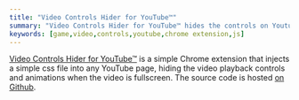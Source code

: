 ```yaml
---
title: "Video Controls Hider for YouTube™"
summary: "Video Controls Hider for YouTube™ hides the controls on Youtube videos."
keywords: [game,video,controls,youtube,chrome extension,js]
---
```


[Video Controls Hider for YouTube™](https://chrome.google.com/webstore/detail/video-controls-hider-for/mjldjdmochmoihnmpgeboiikjinfjgco) is a simple Chrome extension that injects a simple css file into any YouTube page, hiding the video playback controls and animations when the video is fullscreen. The source code is hosted [on Github](https://github.com/realprogrammer5000/video-controls-hider).
